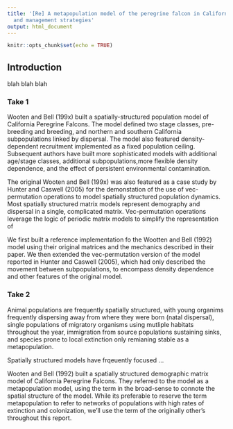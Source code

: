```yaml
---
title: '[Re] A metapopulation model of the peregrine falcon in California: viability
  and management strategies'
output: html_document
---
```


```r
knitr::opts_chunk$set(echo = TRUE)
```



## Introduction

blah blah blah

### Take 1

Wooten and Bell (199x) built a spatially-structured population model of California Peregrine Falcons.    The model defined two stage classes, pre-breeding and breeding, and northern and southern California subpopulations linked by dispersal.  The model also featured density-dependent recruitment implemented as a fixed population ceiling.  Subsequent authors have built more sophisticated models with additional age/stage classes, additional subpopulations,more flexible density dependence, and the effect of persistent environmental contamination.  

The original Wooten and Bell (199x) was also featured as a case study by Hunter and Caswell (2005) for the demonstation of the use of vec-permutation operations to model spatially structured population dynamics.  Most spatially structured matrix models represent demography and dispersal in a single, complicated matrix.  Vec-permutation operations leverage the logic of periodic matrix models to simplify the representation of 

We first built a reference implementation fo the Wootten and Bell (1992) model using their original matrices and the mechanics described in their paper.  We then extended the vec-permutation version of the model reported in Hunter and Caswell (2005), which had only described the  movement between subpopulations, to encompass density dependence and other features of the original model.

### Take 2

Animal populations are frequently spatially structured, with young organims frequently dispersing away from where they were born (natal dispersal), single populations of migratory organisms using mutliple habitats throughout the year, immigration from source populations sustaining sinks, and species prone to local extinction only remianing stable as a metapopulation.

Spatially structured models have frqeuently focused ...

Wooten and Bell (1992) built a spatially structured demographic matrix model of California Peregrine Falcons.  They referred to the model as a metapopulation model, using the term in the broad-sense to connote the spatial structure of the model.  While its preferable to reserve the term metapopulation to refer to networks of populations with high rates of extinction and colonization, we'll use the term of the originally other's throughout this report.  


